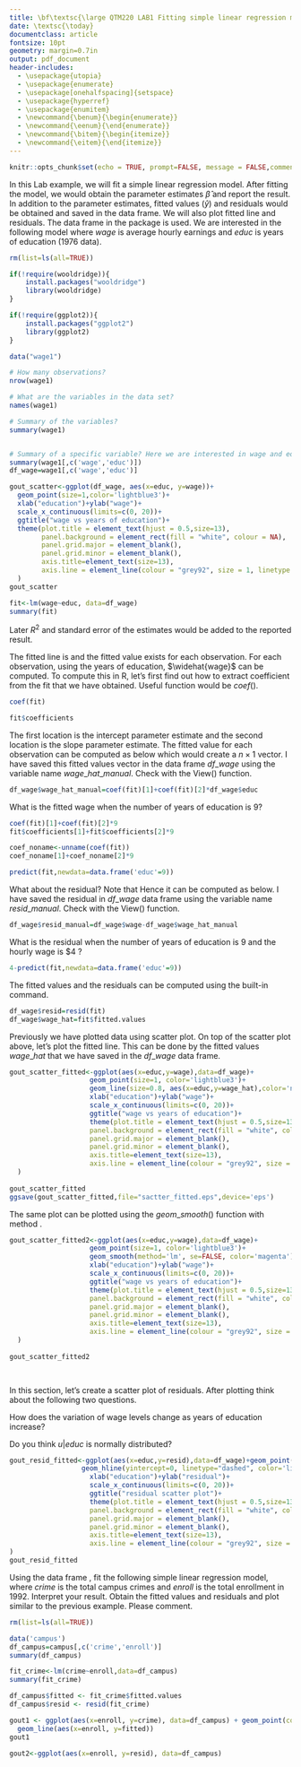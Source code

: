 ```yaml
---
title: \bf\textsc{\large QTM220 LAB1 Fitting simple linear regression model} 
date: \textsc{\today}
documentclass: article
fontsize: 10pt 
geometry: margin=0.7in 
output: pdf_document
header-includes:
  - \usepackage{utopia}
  - \usepackage{enumerate}
  - \usepackage[onehalfspacing]{setspace}
  - \usepackage{hyperref}
  - \usepackage{enumitem}
  - \newcommand{\benum}{\begin{enumerate}}
  - \newcommand{\eenum}{\end{enumerate}}
  - \newcommand{\bitem}{\begin{itemize}}
  - \newcommand{\eitem}{\end{itemize}}
---
```


```r
knitr::opts_chunk$set(echo = TRUE, prompt=FALSE, message = FALSE,comment=NA )
```

\large In this Lab example, we will fit a simple linear regression model. After fitting the model, we would obtain the parameter estimates $\hat\beta$ and report the result. In addition to the parameter estimates, fitted values ($\hat{y}$) and residuals would be obtained and saved in the data frame. We will also plot fitted line and residuals. The data frame \emph{wage1} in the \emph{wooldrige} package is used. We are interested in the following model
\begin{align*}
wage=\beta_{0}+\beta_{1}educ+u
\end{align*}
where $wage$ is average hourly earnings and $educ$ is years of education (1976 data).

\normalsize 

\section{0. Remove variables}
```r
rm(list=ls(all=TRUE))
```

\section{1. Library relevant packages}
```r
if(!require(wooldridge)){
    install.packages("wooldridge")
    library(wooldridge)
}

if(!require(ggplot2)){
    install.packages("ggplot2")
    library(ggplot2)
}
```


\section{2. Load data 'wage1' in the wooldridge package}
```r
data("wage1")

# How many observations?
nrow(wage1)

# What are the variables in the data set?
names(wage1)

# Summary of the variables?
summary(wage1)


# Summary of a specific variable? Here we are interested in wage and education.
summary(wage1[,c('wage','educ')]) 
df_wage=wage1[,c('wage','educ')]
```

\section{3. Scatter plot}

```r
gout_scatter<-ggplot(df_wage, aes(x=educ, y=wage))+
  geom_point(size=1,color='lightblue3')+
  xlab("education")+ylab("wage")+
  scale_x_continuous(limits=c(0, 20))+
  ggtitle("wage vs years of education")+
  theme(plot.title = element_text(hjust = 0.5,size=13),
        panel.background = element_rect(fill = "white", colour = NA),
        panel.grid.major = element_blank(),
        panel.grid.minor = element_blank(),
        axis.title=element_text(size=13),
        axis.line = element_line(colour = "grey92", size = 1, linetype = "solid")
  )
gout_scatter
```


\section{4. Fit OLS}
```r
fit<-lm(wage~educ, data=df_wage)
summary(fit)
```

\section{5. Reporting Result}
\begin{align*}
\widehat{wage}&=-0.905+0.541educ\\
&n=526
\end{align*}
Later $R^{2}$ and standard error of the estimates would be added to the reported result.

\section{6. Interpret the result}

\section{7. Obtain fitted values (fitted line) and residuals}
The fitted line is
\begin{align*}
\widehat{wage}&=-0.905+0.541educ
\end{align*}
and the fitted value exists for each observation. For each observation, using the years of education, $\widehat{wage}$ can be computed. To compute this in R, let's first find out how to extract coefficient from the fit that we have obtained. Useful function would be $coef()$.

```r
coef(fit)

fit$coefficients
```

The first location is the intercept parameter estimate and the second location is the slope parameter estimate. The fitted value for each observation can be computed as below which would create a $n\times 1$ vector. I have saved this fitted values vector in the data frame $df\_wage$ using the variable name $wage\_hat\_manual$. Check with the View() function.

```r
df_wage$wage_hat_manual=coef(fit)[1]+coef(fit)[2]*df_wage$educ
```


What is the fitted wage when the number of years of education is 9?

```r
coef(fit)[1]+coef(fit)[2]*9
fit$coefficients[1]+fit$coefficients[2]*9

coef_noname<-unname(coef(fit))
coef_noname[1]+coef_noname[2]*9

predict(fit,newdata=data.frame('educ'=9))
```


What about the residual? Note that 
\begin{align*}
\hat{u}=wage-\widehat{wage}
\end{align*}
Hence it can be computed as below. I have saved the residual in $df\_wage$ data frame using the variable name $resid\_manual$. Check with the View() function.

```r
df_wage$resid_manual=df_wage$wage-df_wage$wage_hat_manual
```

What is the residual when the number of years of education is 9 and the hourly wage is $4 ?
```r
4-predict(fit,newdata=data.frame('educ'=9))
```

The fitted values and the residuals can be computed using the built-in command.

```r
df_wage$resid=resid(fit)
df_wage$wage_hat=fit$fitted.values
```



\section{8. Plot fitted line}
Previously we have plotted data using scatter plot. On top of the scatter plot above, let's plot the fitted line. This can be done by the fitted values $wage\_hat$ that we have saved in the $df\_wage$ data frame.

```r
gout_scatter_fitted<-ggplot(aes(x=educ,y=wage),data=df_wage)+
                    geom_point(size=1, color='lightblue3')+
                    geom_line(size=0.8, aes(x=educ,y=wage_hat),color='navy')+
                    xlab("education")+ylab("wage")+
                    scale_x_continuous(limits=c(0, 20))+
                    ggtitle("wage vs years of education")+
                    theme(plot.title = element_text(hjust = 0.5,size=13),
                    panel.background = element_rect(fill = "white", colour = NA),
                    panel.grid.major = element_blank(),
                    panel.grid.minor = element_blank(),
                    axis.title=element_text(size=13),
                    axis.line = element_line(colour = "grey92", size = 1, linetype = "solid")
  )
  
gout_scatter_fitted
ggsave(gout_scatter_fitted,file="sactter_fitted.eps",device='eps')
```

The same plot can be plotted using the $geom\_smooth()$ function with method \emph{lm}.
```r

gout_scatter_fitted2<-ggplot(aes(x=educ,y=wage),data=df_wage)+
                    geom_point(size=1, color='lightblue3')+
                    geom_smooth(method='lm', se=FALSE, color='magenta')+
                    xlab("education")+ylab("wage")+
                    scale_x_continuous(limits=c(0, 20))+
                    ggtitle("wage vs years of education")+
                    theme(plot.title = element_text(hjust = 0.5,size=13),
                    panel.background = element_rect(fill = "white", colour = NA),
                    panel.grid.major = element_blank(),
                    panel.grid.minor = element_blank(),
                    axis.title=element_text(size=13),
                    axis.line = element_line(colour = "grey92", size = 1, linetype = "solid")
  )
  
gout_scatter_fitted2

 
```

\section{9. Residual plot}
In this section, let's create a scatter plot of residuals. After plotting think about the following two questions.

\benum

\item How does the variation of wage levels change as years of education increase? 
\item Do you think  $u\vert educ$ is normally distributed?

\eenum

```r
gout_resid_fitted<-ggplot(aes(x=educ,y=resid),data=df_wage)+geom_point(size=1, color="navy")+
                  geom_hline(yintercept=0, linetype="dashed", color='lightblue3')+
                    xlab("education")+ylab("residual")+
                    scale_x_continuous(limits=c(0, 20))+
                    ggtitle("residual scatter plot")+
                    theme(plot.title = element_text(hjust = 0.5,size=13),
                    panel.background = element_rect(fill = "white", colour = NA),
                    panel.grid.major = element_blank(),
                    panel.grid.minor = element_blank(),
                    axis.title=element_text(size=13),
                    axis.line = element_line(colour = "grey92", size = 1, linetype = "solid")
)
gout_resid_fitted

```



\section{10. Extra example if time permits}
Using the data frame \emph{'campus'}, fit the following simple linear regression model,
\begin{align*}
crime=\beta_{0}+\beta_{1}enroll+u,
\end{align*}
where $crime$ is the total campus crimes and $enroll$ is the total enrollment in 1992.
Interpret your result. Obtain the fitted values and residuals and plot similar to the previous example. Please comment.

```r
rm(list=ls(all=TRUE))

data('campus')
df_campus=campus[,c('crime','enroll')]
summary(df_campus)

fit_crime<-lm(crime~enroll,data=df_campus)
summary(fit_crime)

df_campus$fitted <- fit_crime$fitted.values
df_campus$resid <- resid(fit_crime)

gout1 <- ggplot(aes(x=enroll, y=crime), data=df_campus) + geom_point(color='lightblue') + 
  geom_line(aes(x=enroll, y=fitted))
gout1

gout2<-ggplot(aes(x=enroll, y=resid), data=df_campus)
```
